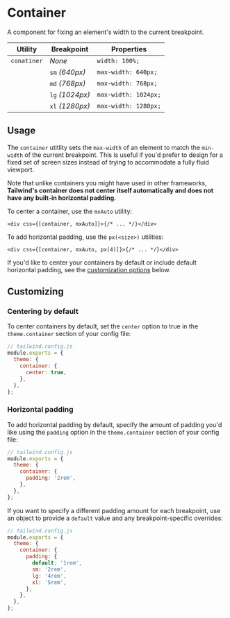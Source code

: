 
<Meta title="Layout/Container" />

# Container

A component for fixing an element's width to the current breakpoint.

| Utility     | Breakpoint      | Properties           |
| ----------- | --------------- | -------------------- |
| `conatiner` | _None_          | `width: 100%;`       |
|             | `sm` _(640px)_  | `max-width: 640px;`  |
|             | `md` _(768px)_  | `max-width: 768px;`  |
|             | `lg` _(1024px)_ | `max-width: 1024px;` |
|             | `xl` _(1280px)_ | `max-width: 1280px;` |

## Usage

The `container` utitlity sets the `max-width` of an element to match the
`min-width` of the current breakpoint. This is useful if you'd prefer to design
for a fixed set of screen sizes instead of trying to accommodate a fully fluid
viewport.

Note that unlike containers you might have used in other frameworks,
**Tailwind's container does not center itself automatically and does not have
any built-in horizontal padding.**

To center a container, use the `mxAuto` utility:

```tsx
<div css={[container, mxAuto]}>{/* ... */}</div>
```

To add horizontal padding, use the `px(<size>)` utilities:

```tsx
<div css={[container, mxAuto, px(4)]}>{/* ... */}</div>
```

If you'd like to center your containers by default or include default horizontal
padding, see the [customization options](#customizing) below.

## Customizing

### Centering by default

To center containers by default, set the `center` option to true in the
`theme.container` section of your config file:

```js
// tailwind.config.js
module.exports = {
  theme: {
    container: {
      center: true,
    },
  },
};
```

### Horizontal padding

To add horizontal padding by default, specify the amount of padding you'd like
using the `padding` option in the `theme.container` section of your config file:

```js
// tailwind.config.js
module.exports = {
  theme: {
    container: {
      padding: '2rem',
    },
  },
};
```

If you want to specify a different padding amount for each breakpoint, use an
object to provide a `default` value and any breakpoint-specific overrides:

```js
// tailwind.config.js
module.exports = {
  theme: {
    container: {
      padding: {
        default: '1rem',
        sm: '2rem',
        lg: '4rem',
        xl: '5rem',
      },
    },
  },
};
```
